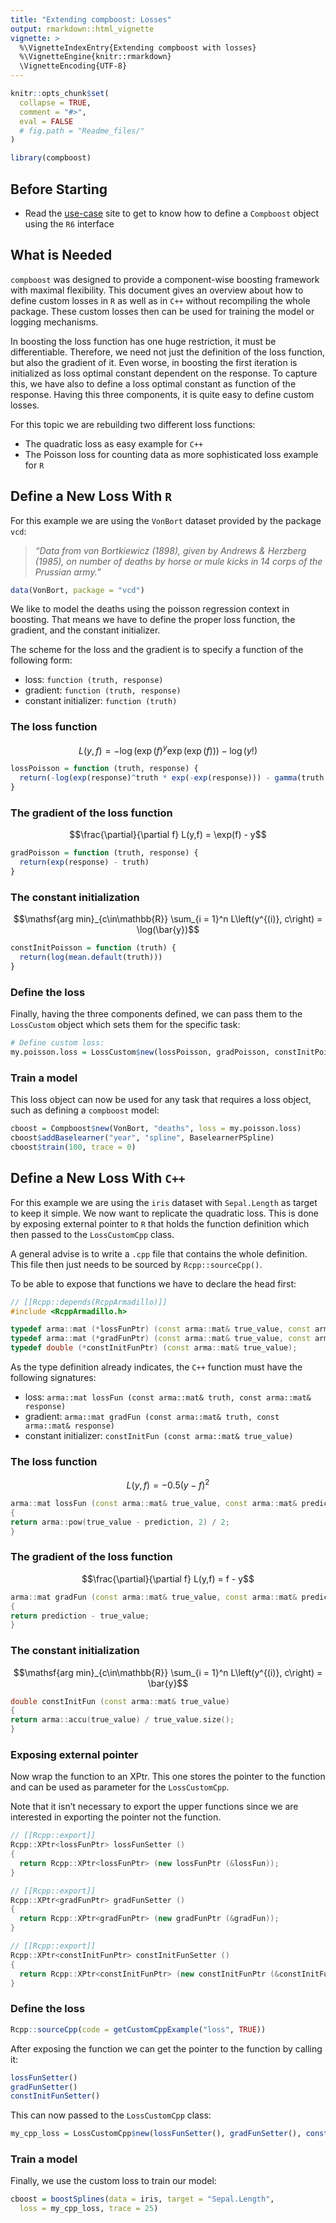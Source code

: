 ```yaml
---
title: "Extending compboost: Losses"
output: rmarkdown::html_vignette
vignette: >
  %\VignetteIndexEntry{Extending compboost with losses}
  %\VignetteEngine{knitr::rmarkdown}
  \VignetteEncoding{UTF-8}
---
```


```r
knitr::opts_chunk$set(
  collapse = TRUE,
  comment = "#>",
  eval = FALSE
  # fig.path = "Readme_files/"
)

library(compboost)
```


## Before Starting

- Read the [use-case](https://danielschalk.com/compboost/articles/getting_started/use_case.html) site to get to know how to define a `Compboost` object using the `R6` interface


## What is Needed

`compboost` was designed to provide a component-wise boosting framework with maximal flexibility. This document gives an overview about how to define custom losses in `R` as well as in `C++` without recompiling the whole package. These custom losses then can be used for training the model or logging mechanisms.

In boosting the loss function has one huge restriction, it must be differentiable. Therefore, we need not just the definition of the loss function, but also the gradient of it. Even worse, in boosting the first iteration is initialized as loss optimal constant dependent on the response. To capture this, we have also to define a loss optimal constant as function of the response. Having this three components, it is quite easy to define custom losses.

For this topic we are rebuilding two different loss functions:

- The quadratic loss as easy example for `C++`
- The Poisson loss for counting data as more sophisticated loss example for `R`


## Define a New Loss With `R`

For this example we are using the `VonBort` dataset provided by the package `vcd`:

> *"Data from von Bortkiewicz (1898), given by Andrews \& Herzberg (1985), on number of deaths by horse or mule kicks in 14 corps of the Prussian army."*

```r
data(VonBort, package = "vcd")
```

We like to model the deaths using the poisson regression context in boosting. That means we have to define the proper loss function, the gradient, and the constant initializer.

The scheme for the loss and the gradient is to specify a function of the following form:

- loss: `function (truth, response)`
- gradient: `function (truth, response)`
- constant initializer: `function (truth)`

### The loss function

$$L(y,f) = -\log\left( \exp(f)^y \exp(\exp(f)) \right) - \log(y!)$$

```r
lossPoisson = function (truth, response) {
  return(-log(exp(response)^truth * exp(-exp(response))) - gamma(truth + 1))
}
```

### The gradient of the loss function

$$\frac{\partial}{\partial f} L(y,f) = \exp(f) - y$$

```r
gradPoisson = function (truth, response) {
  return(exp(response) - truth)
}
```

### The constant initialization

$$\mathsf{arg min}_{c\in\mathbb{R}} \sum_{i = 1}^n L\left(y^{(i)}, c\right) = \log(\bar{y})$$

```r
constInitPoisson = function (truth) {
  return(log(mean.default(truth)))
}
```

### Define the loss

Finally, having the three components defined, we can pass them to the `LossCustom` object which sets them for the specific task:

```r
# Define custom loss:
my.poisson.loss = LossCustom$new(lossPoisson, gradPoisson, constInitPoisson)
```

### Train a model

This loss object can now be used for any task that requires a loss object, such as defining a `compboost` model:

```r
cboost = Compboost$new(VonBort, "deaths", loss = my.poisson.loss)
cboost$addBaselearner("year", "spline", BaselearnerPSpline)
cboost$train(100, trace = 0)
```


## Define a New Loss With `C++`

For this example we are using the `iris` dataset with `Sepal.Length` as target to keep it simple. We now want to replicate the quadratic loss. This is done by exposing external pointer to `R` that holds the function definition which then passed to the `LossCustomCpp` class.

A general advise is to write a `.cpp` file that contains the whole definition. This file then just needs to be sourced by `Rcpp::sourceCpp()`.

To be able to expose that functions we have to declare the head first:

```cpp
// [[Rcpp::depends(RcppArmadillo)]]
#include <RcppArmadillo.h>

typedef arma::mat (*lossFunPtr) (const arma::mat& true_value, const arma::mat& prediction);
typedef arma::mat (*gradFunPtr) (const arma::mat& true_value, const arma::mat& prediction);
typedef double (*constInitFunPtr) (const arma::mat& true_value);
```

As the type definition already indicates, the `C++` function must have the following signatures:

- loss: `arma::mat lossFun (const arma::mat& truth, const arma::mat& response)`
- gradient: `arma::mat gradFun (const arma::mat& truth, const arma::mat& response)`
- constant initializer: `constInitFun (const arma::mat& true_value)`

### The loss function

$$L(y,f) = -0.5 \left(y - f\right)^2$$

```cpp
arma::mat lossFun (const arma::mat& true_value, const arma::mat& prediction)
{
return arma::pow(true_value - prediction, 2) / 2;
}
```

### The gradient of the loss function

$$\frac{\partial}{\partial f} L(y,f) = f - y$$

```cpp
arma::mat gradFun (const arma::mat& true_value, const arma::mat& prediction)
{
return prediction - true_value;
}
```

### The constant initialization

$$\mathsf{arg min}_{c\in\mathbb{R}} \sum_{i = 1}^n L\left(y^{(i)}, c\right) = \bar{y}$$

```cpp
double constInitFun (const arma::mat& true_value)
{
return arma::accu(true_value) / true_value.size();
}
```

### Exposing external pointer

Now wrap the function to an XPtr. This one stores the pointer to the function and can be used as parameter for the `LossCustomCpp`.

Note that it isn't necessary to export the upper functions since we are interested in exporting the pointer not the function.

```cpp
// [[Rcpp::export]]
Rcpp::XPtr<lossFunPtr> lossFunSetter ()
{
  return Rcpp::XPtr<lossFunPtr> (new lossFunPtr (&lossFun));
}

// [[Rcpp::export]]
Rcpp::XPtr<gradFunPtr> gradFunSetter ()
{
  return Rcpp::XPtr<gradFunPtr> (new gradFunPtr (&gradFun));
}

// [[Rcpp::export]]
Rcpp::XPtr<constInitFunPtr> constInitFunSetter ()
{
  return Rcpp::XPtr<constInitFunPtr> (new constInitFunPtr (&constInitFun));
}
```

### Define the loss

```r
Rcpp::sourceCpp(code = getCustomCppExample("loss", TRUE))
```

After exposing the function we can get the pointer to the function by calling it:
```r
lossFunSetter()
gradFunSetter()
constInitFunSetter()
```

This can now passed to the `LossCustomCpp` class:
```r
my_cpp_loss = LossCustomCpp$new(lossFunSetter(), gradFunSetter(), constInitFunSetter())
```

### Train a model

Finally, we use the custom loss to train our model:
```r
cboost = boostSplines(data = iris, target = "Sepal.Length",
  loss = my_cpp_loss, trace = 25)
```
